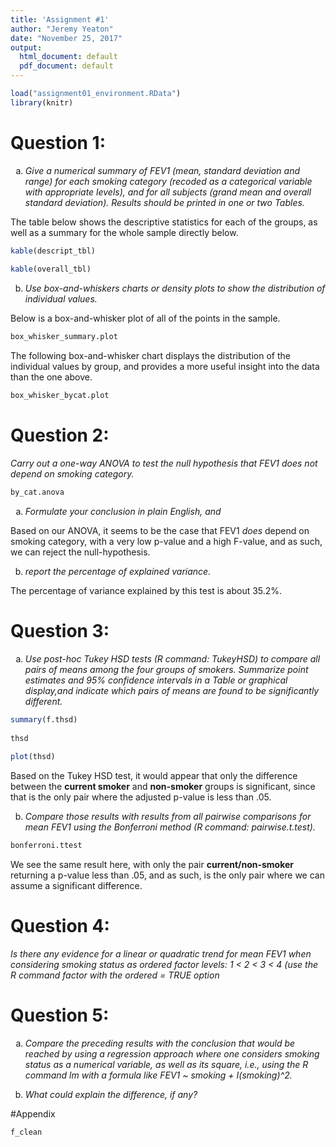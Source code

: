 ```yaml
---
title: 'Assignment #1'
author: "Jeremy Yeaton"
date: "November 25, 2017"
output:
  html_document: default
  pdf_document: default
---
```

```r
load("assignment01_environment.RData")
library(knitr)
````

# Question 1:

(a) *Give a numerical summary of FEV1 (mean, standard deviation and range)
   for each smoking category (recoded as a categorical variable with
   appropriate levels), and for all subjects (grand mean and overall
   standard deviation). Results should be printed in one or two Tables.* 
   
   The table below shows the descriptive statistics for each of the groups, as well as a summary for the whole sample directly below.
```r
kable(descript_tbl)
   
kable(overall_tbl)
````

(b) *Use box-and-whiskers charts or density plots to show the distribution of individual values.*

Below is a box-and-whisker plot of all of the points in the sample.

```r
box_whisker_summary.plot
````

The following box-and-whisker chart displays the distribution of the individual values by group, and provides a more useful insight into the data than the one above.

```r
box_whisker_bycat.plot
````
  
# Question 2:
*Carry out a one-way ANOVA to test the null hypothesis that FEV1 does not depend on smoking category.*

```r
by_cat.anova
````

(a) *Formulate your conclusion in plain English, and*

Based on our ANOVA, it seems to be the case that FEV1 *does* depend on smoking category, with a very low p-value and a high F-value, and as such, we can reject the null-hypothesis.

(b) *report the percentage of explained variance.*

The percentage of variance explained by this test is about 35.2%.
   
# Question 3:
(a) *Use post-hoc Tukey HSD tests (R command: TukeyHSD) to compare all
   pairs of means among the four groups of smokers. Summarize point estimates and 95% confidence intervals in a Table or graphical display,and indicate which pairs of means are found to be significantly different.*
   
```r
summary(f.thsd)
   
thsd
   
plot(thsd)
````

   Based on the Tukey HSD test, it would appear that only the difference between the **current smoker** and **non-smoker** groups is significant, since that is the only pair where the adjusted p-value is less than .05.
   
(b) *Compare those results with results from all pairwise comparisons for
   mean FEV1 using the Bonferroni method (R command: pairwise.t.test).*
   
```r
bonferroni.ttest
````

We see the same result here, with only the pair **current/non-smoker** returning a p-value less than .05, and as such, is the only pair where we can assume a significant difference.
   
# Question 4:
*Is there any evidence for a linear or quadratic trend for mean FEV1 when
   considering smoking status as ordered factor levels: 1 < 2 < 3 < 4 (use
   the R command factor with the ordered = TRUE option*
   
# Question 5:
(a) *Compare the preceding results with the conclusion that would be
   reached by using a regression approach where one considers smoking status as a numerical variable, as well as its square, i.e., using the R command lm with a formula like FEV1 ~ smoking + I(smoking)^2.*
   
(b) *What could explain the difference, if any?*

#Appendix

```r
f_clean
````
